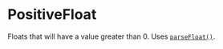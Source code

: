 # PositiveFloat

Floats that will have a value greater than 0. Uses
[`parseFloat()`](https://developer.mozilla.org/en-US/docs/Web/JavaScript/Reference/Global_Objects/parseFloat).
